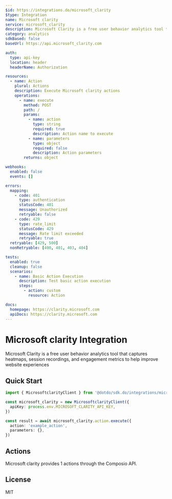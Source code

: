 ```yaml
---
$id: https://integrations.do/microsoft_clarity
$type: Integration
name: Microsoft clarity
service: microsoft_clarity
description: Microsoft Clarity is a free user behavior analytics tool that captures heatmaps, session recordings, and engagement metrics to help improve website experiences
category: analytics
sdkBased: false
baseUrl: https://api.microsoft_clarity.com

auth:
  type: api-key
  location: header
  headerName: Authorization

resources:
  - name: Action
    plural: Actions
    description: Execute Microsoft clarity actions
    operations:
      - name: execute
        method: POST
        path: /
        params:
          - name: action
            type: string
            required: true
            description: Action name to execute
          - name: parameters
            type: object
            required: false
            description: Action parameters
        returns: object

webhooks:
  enabled: false
  events: []

errors:
  mapping:
    - code: 401
      type: authentication
      statusCode: 401
      message: Unauthorized
      retryable: false
    - code: 429
      type: rate_limit
      statusCode: 429
      message: Rate limit exceeded
      retryable: true
  retryable: [429, 500]
  nonRetryable: [400, 401, 403, 404]

tests:
  enabled: true
  cleanup: false
  scenarios:
    - name: Basic Action Execution
      description: Test basic action execution
      steps:
        - action: custom
          resource: Action

docs:
  homepage: https://clarity.microsoft.com
  apiDocs: https://clarity.microsoft.com
---
```


# Microsoft clarity Integration

Microsoft Clarity is a free user behavior analytics tool that captures heatmaps, session recordings, and engagement metrics to help improve website experiences

## Quick Start

```typescript
import { MicrosoftclarityClient } from '@dotdo/sdk.do/integrations/microsoft_clarity'

const microsoft_clarity = new MicrosoftclarityClient({
  apiKey: process.env.MICROSOFT_CLARITY_API_KEY,
})

const result = await microsoft_clarity.action.execute({
  action: 'example_action',
  parameters: {},
})
```

## Actions

Microsoft clarity provides 1 actions through the Composio API.

## License

MIT
